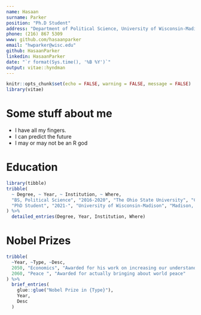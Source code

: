 ```yaml
---
name: Hasaan
surname: Parker
position: "Ph.D Student"
address: "Department of Political Science, University of Wisconsin-Madison"
phone: (216) 867 5309
www: github.com/hasaanparker
email: "hwparker@wisc.edu"
github: HasaanParker
linkedin: HasaanParker
date: "`r format(Sys.time(), '%B %Y')`"
output: vitae::hyndman
---
```


```r
knitr::opts_chunk$set(echo = FALSE, warning = FALSE, message = FALSE)
library(vitae)
```

# Some stuff about me

 * I have all my fingers.
 * I can predict the future
 * I may or may not be an R god

# Education

```r
library(tibble)
tribble(
  ~ Degree, ~ Year, ~ Institution, ~ Where,
  "BS, Political Science", "2016-2020", "The Ohio State University", "Columbus, OH",
  "PhD Student", "2021-", "University of Wisconsin-Madison", "Madison, WI"
) %>% 
  detailed_entries(Degree, Year, Institution, Where)
```

# Nobel Prizes

```r
tribble(
  ~Year, ~Type, ~Desc,
  2050, "Economics", "Awarded for his work on increasing our understanding of international organizations",
  2060, "Peace ", "Awarded for actually bringing about world peace"
) %>% 
  brief_entries(
    glue::glue("Nobel Prize in {Type}"),
    Year, 
    Desc
  )
```

